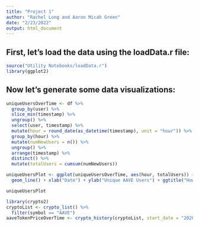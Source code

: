 ```yaml
---
title: "Project 1"
author: "Rachel Long and Aaron Micah Green"
date: "2/23/2022"
output: html_document
---
```

## First, let's load the data using the loadData.r file:
```r
source("Utility Notebooks/loadData.r")
library(ggplot2)
```

## Now let's generate some data visualizations:
```r
uniqueUsersOverTime <- df %>%
  group_by(user) %>%
  slice_min(timestamp) %>%
  ungroup() %>%
  select(user, timestamp) %>%
  mutate(hour = round_date(as_datetime(timestamp), unit = "hour")) %>%
  group_by(hour) %>%
  mutate(numNewUsers = n()) %>%
  ungroup() %>%
  arrange(timestamp) %>%
  distinct() %>%
  mutate(totalUsers = cumsum(numNewUsers))

uniqueUsersPlot <- ggplot(uniqueUsersOverTime, aes(hour, totalUsers)) +
  geom_line() + xlab("Date") + ylab("Unique AAVE Users") + ggtitle("How Has the Number of AAVE Users Grown Over Time?")

uniqueUsersPlot
```

```r
library(crypto2)
cryptoList <- crypto_list() %>%
  filter(symbol == "AAVE")
aaveTokenPriceOverTime <- crypto_history(cryptoList, start_date = "20201130", end_date = "20220107", interval = "hourly")
```